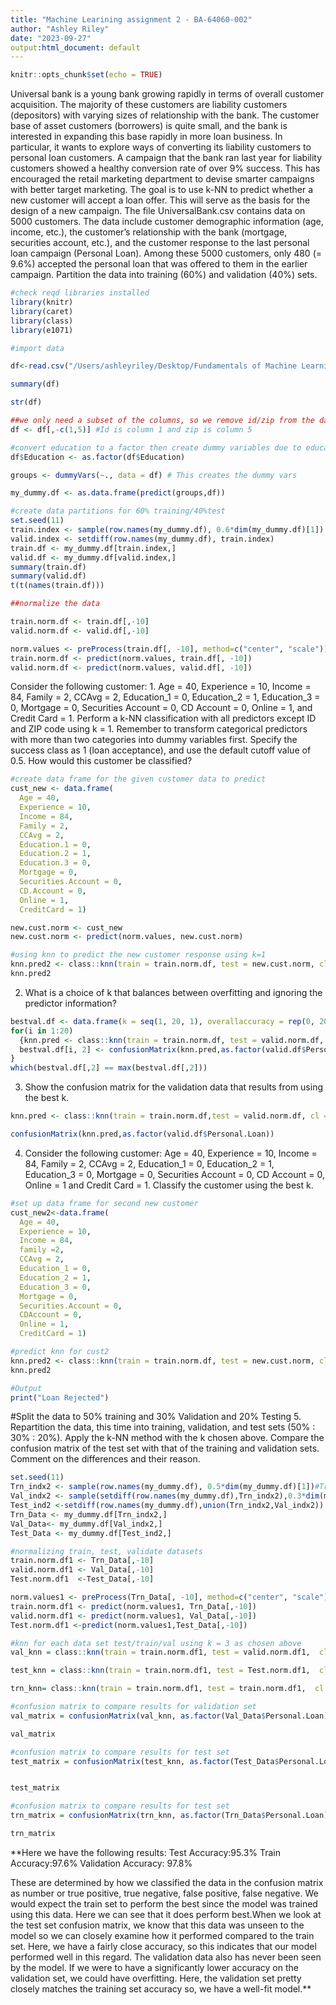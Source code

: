 ```yaml
---
title: "Machine Learining assignment 2 - BA-64060-002"
author: "Ashley Riley"
date: "2023-09-27"
output:html_document: default
---
```


```r
knitr::opts_chunk$set(echo = TRUE)
```

Universal bank is a young bank growing rapidly in terms of overall customer acquisition. The majority of these customers are liability customers (depositors) with varying sizes of relationship with the bank. The customer base of asset customers (borrowers) is quite small, and the bank is interested in expanding this base rapidly in more loan business. In particular, it wants to explore ways of converting its liability customers to personal loan customers. A campaign that the bank ran last year for liability customers showed a healthy conversion rate of over 9% success. This has encouraged the retail marketing department to devise smarter campaigns with better target marketing. The goal is to use k-NN to predict whether a new customer will accept a loan offer. This will serve as the basis for the design of a new campaign. The file UniversalBank.csv contains data on 5000 customers. The data include customer demographic information (age, income, etc.), the customer’s relationship with the bank (mortgage, securities account, etc.), and the customer response to the last personal loan campaign (Personal Loan). Among these 5000 customers, only 480 (= 9.6%) accepted the personal loan that was offered to them in the earlier campaign. Partition the data into training (60%) and validation (40%) sets.  


```r
#check reqd libraries installed
library(knitr)
library(caret)
library(class)
library(e1071)

```


```r
#import data

df<-read.csv("/Users/ashleyriley/Desktop/Fundamentals of Machine Learning/RStudio/Assignment 2/UniversalBank.csv" , header=TRUE, sep = ",")
```

```r
summary(df)
```
```r
str(df)
```

```r
##we only need a subset of the columns, so we remove id/zip from the data frame
df <- df[,-c(1,5)] #Id is column 1 and zip is column 5
```



```r
#convert education to a factor then create dummy variables due to education having 3 levels
df$Education <- as.factor(df$Education)

```

```r

groups <- dummyVars(~., data = df) # This creates the dummy vars

my_dummy.df <- as.data.frame(predict(groups,df))
```



```r

#create data partitions for 60% training/40%test
set.seed(11) 
train.index <- sample(row.names(my_dummy.df), 0.6*dim(my_dummy.df)[1])
valid.index <- setdiff(row.names(my_dummy.df), train.index)  
train.df <- my_dummy.df[train.index,]
valid.df <- my_dummy.df[valid.index,]
summary(train.df)
summary(valid.df)
t(t(names(train.df)))

```


```r
##normalize the data 

train.norm.df <- train.df[,-10] 
valid.norm.df <- valid.df[,-10]

norm.values <- preProcess(train.df[, -10], method=c("center", "scale"))
train.norm.df <- predict(norm.values, train.df[, -10])
valid.norm.df <- predict(norm.values, valid.df[, -10])
```
Consider the following customer:
1. Age = 40, Experience = 10, Income = 84, Family = 2, CCAvg = 2, Education_1 = 0, Education_2 =
1, Education_3 = 0, Mortgage = 0, Securities Account = 0, CD Account = 0, Online = 1, and
Credit Card = 1. Perform a k-NN classification with all predictors except ID and ZIP code
using k = 1. Remember to transform categorical predictors with more than two categories
into dummy variables first. Specify the success class as 1 (loan acceptance), and use the
default cutoff value of 0.5. How would this customer be classified?


```r
#create data frame for the given customer data to predict
cust_new <- data.frame(
  Age = 40,
  Experience = 10,
  Income = 84,
  Family = 2,
  CCAvg = 2,
  Education.1 = 0,
  Education.2 = 1,
  Education.3 = 0,
  Mortgage = 0,
  Securities.Account = 0,
  CD.Account = 0,
  Online = 1,
  CreditCard = 1)
```

```r
new.cust.norm <- cust_new
new.cust.norm <- predict(norm.values, new.cust.norm)

```


```r
#using knn to predict the new customer response using k=1 
knn.pred2 <- class::knn(train = train.norm.df, test = new.cust.norm, cl = train.df$Personal.Loan, k = 1) ##class predictor on personal.loan
knn.pred2

```

2. What is a choice of k that balances between overfitting and ignoring the predictor
information?

```r

bestval.df <- data.frame(k = seq(1, 20, 1), overallaccuracy = rep(0, 20)) 
for(i in 1:20) 
  {knn.pred <- class::knn(train = train.norm.df, test = valid.norm.df, cl = train.df$Personal.Loan, k = i)
  bestval.df[i, 2] <- confusionMatrix(knn.pred,as.factor(valid.df$Personal.Loan),positive = "1")$overall[1]
}
which(bestval.df[,2] == max(bestval.df[,2])) 


```

3. Show the confusion matrix for the validation data that results from using the best k.
```r

knn.pred <- class::knn(train = train.norm.df,test = valid.norm.df, cl = train.df$Personal.Loan, k = 3)

confusionMatrix(knn.pred,as.factor(valid.df$Personal.Loan))

```
4. Consider the following customer: Age = 40, Experience = 10, Income = 84, Family = 2, CCAvg = 2, Education_1 = 0, Education_2 = 1, Education_3 = 0, Mortgage = 0, Securities Account = 0, CD Account = 0, Online = 1 and Credit Card = 1. Classify the customer using the best k.
```r

#set up data frame for second new customer
cust_new2<-data.frame(
  Age = 40, 
  Experience = 10, 
  Income = 84, 
  family =2, 
  CCAvg = 2, 
  Education_1 = 0,
  Education_2 = 1, 
  Education_3 = 0, 
  Mortgage = 0, 
  Securities.Account = 0, 
  CDAccount = 0, 
  Online = 1, 
  CreditCard = 1)

```


```r
#predict knn for cust2
knn.pred2 <- class::knn(train = train.norm.df, test = new.cust.norm, cl = train.df$Personal.Loan, k = 3)
knn.pred2
```


```r
#Output
print("Loan Rejected")

```
    
#Split the data to 50% training and 30% Validation and 20% Testing 
5. Repartition the data, this time into training, validation, and test sets (50% : 30% : 20%). Apply the k-NN method with the k chosen above. Compare the confusion matrix of the test set with that of the training and validation sets. Comment on the differences and their reason.
```r
set.seed(11)
Trn_indx2 <- sample(row.names(my_dummy.df), 0.5*dim(my_dummy.df)[1])#Training 50%
Val_indx2 <- sample(setdiff(row.names(my_dummy.df),Trn_indx2),0.3*dim(my_dummy.df)[1]) #validation 30%
Test_ind2 <-setdiff(row.names(my_dummy.df),union(Trn_indx2,Val_indx2)) #rest f
Trn_Data <- my_dummy.df[Trn_indx2,]
Val_Data<- my_dummy.df[Val_indx2,]
Test_Data <- my_dummy.df[Test_ind2,]
```


```r

#normalizing train, test, validate datasets
train.norm.df1 <- Trn_Data[,-10]
valid.norm.df1 <- Val_Data[,-10]
Test.norm.df1  <-Test_Data[,-10]

norm.values1 <- preProcess(Trn_Data[, -10], method=c("center", "scale"))
train.norm.df1 <- predict(norm.values1, Trn_Data[,-10])
valid.norm.df1 <- predict(norm.values1, Val_Data[,-10])
Test.norm.df1 <-predict(norm.values1,Test_Data[,-10])

```


```r
#knn for each data set test/train/val using k = 3 as chosen above
val_knn = class::knn(train = train.norm.df1, test = valid.norm.df1,  cl = Trn_Data$Personal.Loan, k = 3)

test_knn = class::knn(train = train.norm.df1, test = Test.norm.df1,  cl = Trn_Data$Personal.Loan, k = 3)

trn_knn= class::knn(train = train.norm.df1, test = train.norm.df1,  cl = Trn_Data$Personal.Loan, k = 3)
```


```r

#confusion matrix to compare results for validation set
val_matrix = confusionMatrix(val_knn, as.factor(Val_Data$Personal.Loan), positive = "1")

val_matrix

```

```r
#confusion matrix to compare results for test set
test_matrix = confusionMatrix(test_knn, as.factor(Test_Data$Personal.Loan), positive = "1")


test_matrix

```

```r
#confusion matrix to compare results for test set
trn_matrix = confusionMatrix(trn_knn, as.factor(Trn_Data$Personal.Loan), positive = "1")

trn_matrix

```

**Here we have the following results:
Test Accuracy:95.3%
Train Accuracy:97.6%
Validation Accuracy: 97.8% 

These are determined by how we classified the data in the confusion matrix as number or true positive, true negative, false positive, false negative. We would expect the train set to perform the best since the model was trained using this data.  Here we can see that it does perform best.When we look at the test set confusion matrix, we know that this data was unseen to the model so we can closely examine how it performed compared to the train set. Here, we have a fairly close accuracy, so this indicates that our model performed well in this regard. The validation data also has never been seen by the model.  If we were to have a significantly lower accuracy on the validation set, we could have overfitting. Here, the validation set pretty closely matches the training set accuracy so, we have a well-fit model.**
